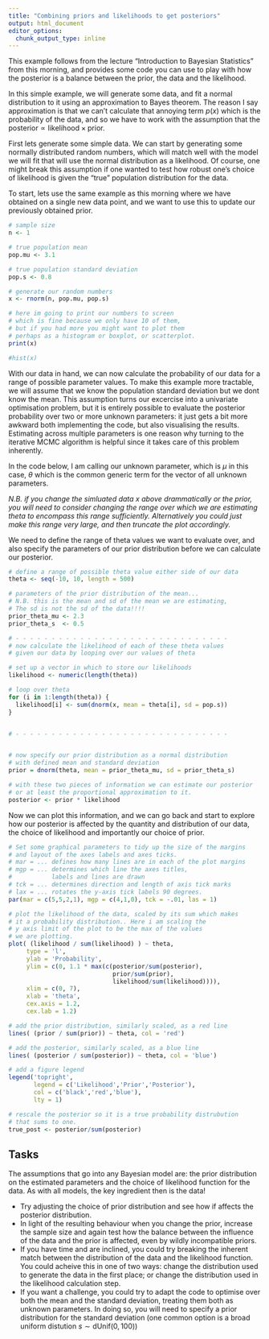 ```yaml
---
title: "Combining priors and likelihoods to get posteriors"
output: html_document
editor_options:
  chunk_output_type: inline
---
```


This example follows from the lecture "Introduction to Bayesian Statistics" from this morning, and provides some code you can use to play with how the posterior is a balance between the prior, the data and the likelihood.

In this simple example, we will generate some data, and fit a normal distribution to it using an approximation to Bayes theorem. The reason I say approximation is that we can't calculate that annoying term $p(x)$ which is the probability of the data, and so we have to work with the assumption that the $\mbox{posterior} \propto \mbox{likelihood} \times \mbox{prior}$.

First lets generate some simple data. We can start by generating some normally distributed random numbers, which will match well with the model we will fit that will use the normal distribution as a likelihood. Of course, one might break this assumption if one wanted to test how robust one's choice of likelihood is given the "true" population distribution for the data.

To start, lets use the same example as this morning where we have obtained on a single new data point, and we want to use this to update our previously obtained prior.

```r

# sample size
n <- 1

# true population mean
pop.mu <- 3.1

# true population standard deviation
pop.s <- 0.8

# generate our random numbers
x <- rnorm(n, pop.mu, pop.s)

# here im going to print our numbers to screen 
# which is fine because we only have 10 of them, 
# but if you had more you might want to plot them
# perhaps as a histogram or boxplot, or scatterplot.
print(x)

#hist(x)

```

With our data in hand, we can now calculate the probability of our data for a range of possible parameter values. To make this example more tractable, we will assume that we know the population standard deviation but we dont know the mean. This assumption turns our excercise into a univariate optimisation problem, but it is entirely possible to evaluate the posterior probability over two or more unknown parameters: it just gets a bit more awkward both implementing the code, but also visualising the results. Estimating across multiple parameters is one reason why turning to the iterative MCMC algorithm is helpful since it takes care of this problem inherently.

In the code below, I am calling our unknown parameter, which is $\mu$ in this case, $\theta$ which is the common generic term for the vector of all unknown parameters.

*N.B. if you change the simluated data x above drammatically or the prior, you will need to consider changing the range over which we are estimating theta to encompass this range sufficiently. Alternatively you could just make this range very large, and then truncate the plot accordingly.*

We need to define the range of theta values we want to evaluate over, and also specify the parameters of our prior distribution before we can calculate our posterior.

```r

# define a range of possible theta value either side of our data
theta <- seq(-10, 10, length = 500)

# parameters of the prior distribution of the mean... 
# N.B. this is the mean and sd of the mean we are estimating,
# The sd is not the sd of the data!!!!
prior_theta_mu <- 2.3
prior_theta_s  <- 0.5

```


```r

# - - - - - - - - - - - - - - - - - - - - - - - - - - - - - - 
# now calculate the likelihood of each of these theta values
# given our data by looping over our values of theta

# set up a vector in which to store our likelihoods
likelihood <- numeric(length(theta))

# loop over theta
for (i in 1:length(theta)) {
  likelihood[i] <- sum(dnorm(x, mean = theta[i], sd = pop.s))
}


# - - - - - - - - - - - - - - - - - - - - - - - - - - - - - - 


# now specify our prior distribution as a normal distribution
# with defined mean and standard deviation
prior = dnorm(theta, mean = prior_theta_mu, sd = prior_theta_s)

# with these two pieces of information we can estimate our posterior
# or at least the proportional approximation to it.
posterior <- prior * likelihood

```

Now we can plot this information, and we can go back and start to explore how our posterior is affected by the quantity and distribution of our data, the choice of likelihood and importantly our choice of prior.

```r

# Set some graphical parameters to tidy up the size of the margins
# and layout of the axes labels and axes ticks.
# mar = ... defines how many lines are in each of the plot margins
# mgp = ... determines which line the axes titles, 
#           labels and lines are drawn
# tck = ... determines direction and length of axis tick marks
# lax = ... rotates the y-axis tick labels 90 degrees.
par(mar = c(5,5,2,1), mgp = c(4,1,0), tck = -.01, las = 1)

# plot the likelihood of the data, scaled by its sum which makes 
# it a probability distribution.. Here i am scaling the 
# y axis limit of the plot to be the max of the values 
# we are plotting.
plot( (likelihood / sum(likelihood) ) ~ theta, 
     type = 'l', 
     ylab = 'Probability', 
     ylim = c(0, 1.1 * max(c(posterior/sum(posterior), 
                             prior/sum(prior), 
                             likelihood/sum(likelihood)))), 
     xlim = c(0, 7),
     xlab = 'theta', 
     cex.axis = 1.2, 
     cex.lab = 1.2)

# add the prior distribution, similarly scaled, as a red line
lines( (prior / sum(prior)) ~ theta, col = 'red')

# add the posterior, similarly scaled, as a blue line
lines( (posterior / sum(posterior)) ~ theta, col = 'blue')

# add a figure legend
legend('topright', 
       legend = c('Likelihood','Prior','Posterior'),
       col = c('black','red','blue'),
       lty = 1)

# rescale the posterior so it is a true probability distrubution
# that sums to one.
true_post <- posterior/sum(posterior)

```

## Tasks
The assumptions that go into any Bayesian model are: the prior distribution on the estimated parameters and the choice of likelihood function for the data. As with all models, the key ingredient then is the data!

- Try adjusting the choice of prior distribution and see how if affects the posterior distribution.
- In light of the resulting behaviour when you change the prior, increase the sample size and again test how the balance between the influence of the data and the prior is affected, even by wildly incompatible priors.
- If you have time and are inclined, you could try breaking the inherent match between the distribution of the data and the likelihood function. You could acheive this in one of two ways: change the distribution used to generate the data in the first place; or change the distribution used in the likelihood calculation step.
- If you want a challenge, you could try to adapt the code to optimise over both the mean and the standard deviation, treating them both as unknown parameters. In doing so, you will need to specify a prior distribution for the standard deviation (one common option is a broad uniform distution $s \sim \text{dUnif}(0, 100)$)
